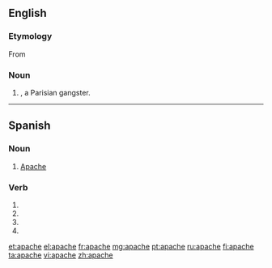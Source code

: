 ==English==

===Etymology===

From {{etyl|fr}} {{term|lang=fr|apache}}

===Noun===
{{en-noun}}

# {{alternative capitalization of|Apache|nodot=yes}}, a Parisian gangster.

----

==Spanish==

===Noun===
{{es-noun-mf|pl=apaches}}

# [[Apache]]

===Verb===
{{es-verb-form|apachar}}
 
# {{es-verb form of|ending=ar|mood=imperative|pers=2|formal=yes|number=singular|[[apachar]]}}
# {{es-verb form of|ending=ar|mood=subjunctive|tense=present|pers=1|number=singular|[[apachar]]}}
# {{es-verb form of|ending=ar|mood=subjunctive|tense=present|pers=2|formal=yes|number=singular|[[apachar]]}}
# {{es-verb form of|ending=ar|mood=subjunctive|tense=present|pers=3|number=singular|[[apachar]]}}

[[et:apache]]
[[el:apache]]
[[fr:apache]]
[[mg:apache]]
[[pt:apache]]
[[ru:apache]]
[[fi:apache]]
[[ta:apache]]
[[vi:apache]]
[[zh:apache]]